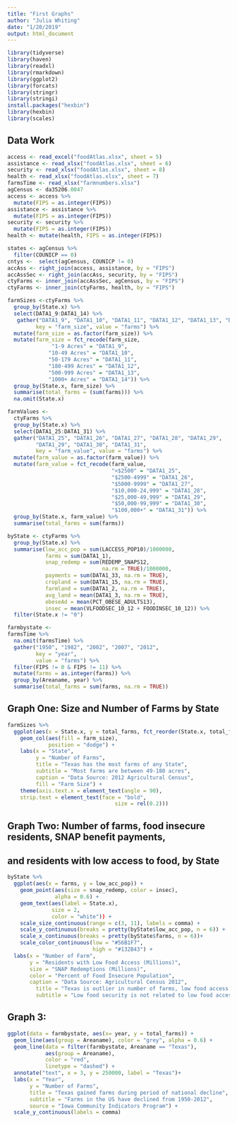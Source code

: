 ```yaml
---
title: "First Graphs"
author: "Julia Whiting"
date: "1/20/2019"
output: html_document
---
```


```r
library(tidyverse)
library(haven)
library(readxl)
library(rmarkdown)
library(ggplot2)
library(forcats)
library(stringr)
library(stringi)
install.packages("hexbin")
library(hexbin)
library(scales)
```

## Data Work

```r
access <- read_excel("foodAtlas.xlsx", sheet = 5)
assistance <- read_xlsx("foodAtlas.xlsx", sheet = 6)
security <- read_xlsx("foodAtlas.xlsx", sheet = 8)
health <- read_xlsx("foodAtlas.xlsx", sheet = 7)
farmsTime <- read_xlsx("farmnumbers.xlsx")
agCensus <- da35206.0047 
access <- access %>%
  mutate(FIPS = as.integer(FIPS))
assistance <- assistance %>%
  mutate(FIPS = as.integer(FIPS))
security <- security %>%
  mutate(FIPS = as.integer(FIPS))
health <- mutate(health, FIPS = as.integer(FIPS))

states <- agCensus %>%
  filter(COUNICP == 0)
cntys <-  select(agCensus, COUNICP != 0)
accAss <- right_join(access, assistance, by = "FIPS")
accAssSec <- right_join(accAss, security, by = "FIPS")
ctyFarms <- inner_join(accAssSec, agCensus, by = "FIPS")
ctyFarms <- inner_join(ctyFarms, health, by = "FIPS")

farmSizes <-ctyFarms %>% 
  group_by(State.x) %>%
  select(DATA1_9:DATA1_14) %>%
   gather("DATA1_9", "DATA1_10", "DATA1_11", "DATA1_12", "DATA1_13", "DATA1_14",
         key = "farm_size", value = "farms") %>%
  mutate(farm_size = as.factor(farm_size)) %>%
  mutate(farm_size = fct_recode(farm_size,
              "1-9 Acres" = "DATA1_9",
             "10-49 Acres" = "DATA1_10",
             "50-179 Acres" = "DATA1_11",
             "180-499 Acres" = "DATA1_12",
             "500-999 Acres" = "DATA1_13",
             "1000+ Acres" = "DATA1_14")) %>%
  group_by(State.x, farm_size) %>%
  summarise(total_farms = (sum(farms))) %>%
  na.omit(State.x) 

farmValues <-
  ctyFarms %>%
  group_by(State.x) %>%
  select(DATA1_25:DATA1_31) %>%
  gather("DATA1_25", "DATA1_26", "DATA1_27", "DATA1_28", "DATA1_29",
         "DATA1_29", "DATA1_30", "DATA1_31",
         key = "farm_value", value = "farms") %>%
  mutate(farm_value = as.factor(farm_value)) %>%
  mutate(farm_value = fct_recode(farm_value,
                                 "<$2500" = "DATA1_25",
                                 "$2500-4999" = "DATA1_26",
                                 "$5000-9999" = "DATA1_27",
                                 "$10,000-24,999" = "DATA1_28",
                                 "$25,000-49,999" = "DATA1_29",
                                 "$50,000-99,999" = "DATA1_30",
                                 "$100,000+" = "DATA1_31")) %>%
  group_by(State.x, farm_value) %>%
  summarise(total_farms = sum(farms))

byState <- ctyFarms %>%
  group_by(State.x) %>%
  summarise(low_acc_pop = sum(LACCESS_POP10)/1000000,
            farms = sum(DATA1_1),
            snap_redemp = sum(REDEMP_SNAPS12,
                              na.rm = TRUE)/1000000,
            payments = sum(DATA1_33, na.rm = TRUE),
            cropland = sum(DATA1_15, na.rm = TRUE),
            farmland = sum(DATA1_2, na.rm = TRUE),
            avg_land = mean(DATA1_3, na.rm = TRUE),
            obeseAd = mean(PCT_OBESE_ADULTS13),
            insec = mean(VLFOODSEC_10_12 + FOODINSEC_10_12)) %>%
  filter(State.x != "0")

farmbystate <-
farmsTime %>%
  na.omit(farmsTime) %>%
  gather("1950", "1982", "2002", "2007", "2012",
         key = "year",
         value = "farms") %>%
  filter(FIPS != 0 & FIPS != 11) %>%
  mutate(farms = as.integer(farms)) %>%
  group_by(Areaname, year) %>%
  summarise(total_farms = sum(farms, na.rm = TRUE))
```

## Graph One: Size and Number of Farms by State

```r
farmSizes %>%
  ggplot(aes(x = State.x, y = total_farms, fct_reorder(State.x, total_farms))) +
    geom_col(aes(fill = farm_size),
             position = "dodge") + 
    labs(x = "State",
         y = "Number of Farms",
         title = "Texas has the most farms of any State",
         subtitle = "Most farms are between 49-180 acres",
         caption = "Data Source: 2012 Agricultural Census",
         fill = "Farm Size") +
    theme(axis.text.x = element_text(angle = 90),
    strip.text = element_text(face = "bold", 
                                  size = rel(0.2)))
```

## Graph Two: Number of farms, food insecure residents, SNAP benefit payments,
## and residents with low access to food, by State

```r
byState %>%
  ggplot(aes(x = farms, y = low_acc_pop)) +
    geom_point(aes(size = snap_redemp, color = insec), 
               alpha = 0.6) +
    geom_text(aes(label = State.x), 
              size = 2, 
              color = "white")) +
    scale_size_continuous(range = c(3, 11), labels = comma) +
    scale_y_continuous(breaks = pretty(byState$low_acc_pop, n = 6)) +
    scale_x_continuous(breaks = pretty(byState$farms, n = 6))+
    scale_color_continuous(low = "#56B1F7", 
                           high = "#132B43") +
  labs(x = "Number of Farm",
       y = "Residents with Low Food Access (Millions)", 
       size = "SNAP Redemptions (Millions)",
       color = "Percent of Food Insecure Population",
       caption = "Data Source: Agricultural Census 2012",
         title = "Texas is outlier in number of farms, low food access, and SNAP Redemptions",
         subtitle = "Low food security is not related to low food access")
```

## Graph 3: 

```r
ggplot(data = farmbystate, aes(x= year, y = total_farms)) +
  geom_line(aes(group = Areaname), color = "grey", alpha = 0.6) +
  geom_line(data = filter(farmbystate, Areaname == "Texas"), 
            aes(group = Areaname), 
            color = "red",
            linetype = "dashed") + 
  annotate("text", x = 3, y = 250000, label = "Texas")+
  labs(x = "Year",
       y = "Number of Farms",
       title = "Texas gained farms during period of national decline",
       subtitle = "Farms in the US have declined from 1950-2012",
       source = "Iowa Community Indicators Program") +
  scale_y_continuous(labels = comma)
```


